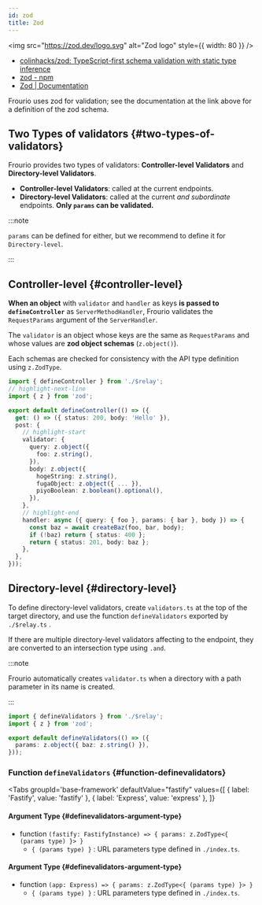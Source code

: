 ```yaml
---
id: zod
title: Zod
---
```



<div style={{display: 'flex', alignItems: 'flex-start', gap: 16 }}>

<img src="https://zod.dev/logo.svg" alt="Zod logo" style={{ width: 80 }} />

- [colinhacks/zod: TypeScript\-first schema validation with static type inference](https://github.com/colinhacks/zod)
- [zod \- npm](https://www.npmjs.com/package/zod)
- [Zod | Documentation](https://zod.dev/)

</div>

Frourio uses zod for validation; see the documentation at the link above for a definition of the zod schema.

## Two Types of validators {#two-types-of-validators}

Frourio provides two types of validators: **Controller-level Validators** and **Directory-level Validators**.

- **Controller-level Validators**: called at the current endpoints.
- **Directory-level Validators**: called at the current _and subordinate_ endpoints. **Only `params` can be validated.**

:::note

`params` can be defined for either, but we recommend to define it for `Directory-level`.

:::

## Controller-level {#controller-level}

**When an object** with `validator` and `handler` as keys **is passed to `defineController`** as `ServerMethodHandler`, Frourio validates the `RequestParams` argument of the `ServerHandler`.

The `validator` is an object whose keys are the same as `RequestParams` and whose values are **zod object schemas** (`z.object()`).

Each schemas are checked for consistency with the API type definition using `z.ZodType`.

```ts title='server/api/_baz@string/index.ts'
import { defineController } from './$relay';
// highlight-next-line
import { z } from 'zod';

export default defineController(() => ({
  get: () => ({ status: 200, body: 'Hello' }),
  post: {
    // highlight-start
    validator: {
      query: z.object({
        foo: z.string(),
      }),
      body: z.object({
        hogeString: z.string(),
        fugaObject: z.object({ ... }),
        piyoBoolean: z.boolean().optional(),
      }),
    },
    // highlight-end
    handler: async ({ query: { foo }, params: { bar }, body }) => {
      const baz = await createBaz(foo, bar, body);
      if (!baz) return { status: 400 };
      return { status: 201, body: baz };
    },
  },
}));
```

## Directory-level {#directory-level}

To define directory-level validators, create `validators.ts` at the top of the target directory, and use the function `defineValidators` exported by `./$relay.ts` .

If there are multiple directory-level validators affecting to the endpoint, they are converted to an intersection type using `.and`.

:::note

Frourio automatically creates `validator.ts` when a directory with a path parameter in its name is created.

:::

```ts title='server/api/_baz@string/validators.ts'
import { defineValidators } from './$relay';
import { z } from 'zod';

export default defineValidators(() => ({
  params: z.object({ baz: z.string() }),
}));
```

### Function `defineValidators` {#function-definevalidators}

<Tabs
  groupId='base-framework'
  defaultValue="fastify"
  values={[
    { label: 'Fastify', value: 'fastify' },
    { label: 'Express', value: 'express' },
  ]}
>
<TabItem value="fastify">

#### Argument Type {#definevalidators-argument-type}

- function `(fastify: FastifyInstance) => { params: z.ZodType<{ (params type) }> }`
  - `{ (params type) }` : URL parameters type defined in `./index.ts`.

</TabItem>
<TabItem value="express">

#### Argument Type {#definevalidators-argument-type}

- function `(app: Express) => { params: z.ZodType<{ (params type) }> }`
  - `{ (params type) }` : URL parameters type defined in `./index.ts`.

</TabItem>
</Tabs>
